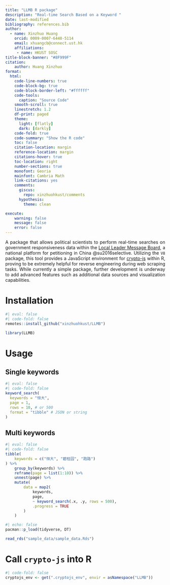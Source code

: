 ```yaml
---
title: "LLMB R package"
description: "Real-time Search Based on a Keyword "
date: last-modified
bibliography: references.bib
author:
  - name: Xinzhuo Huang
    orcid: 0009-0007-6448-5114
    email: xhuangcb@connect.ust.hk
    affiliations:
     - name: HKUST SOSC
title-block-banner: "#8F999F"
citation: 
    author: Huang Xinzhuo
format: 
  html:
    code-line-numbers: true
    code-block-bg: true
    code-block-border-left: "#ffffff"
    code-tools:
      caption: "Source Code"
    smooth-scroll: true
    linestretch: 1.2
    df-print: paged
    theme:
      light: [flatly]
      dark: [darkly]
    code-fold: true
    code-summary: "Show the R code"
    toc: false
    citation-location: margin  
    reference-location: margin
    citations-hover: true
    toc-location: right
    number-sections: true
    monofont: Georia
    mainfont: Cambria Math
    link-citations: yes
    comments:
      giscus:
        repo: xinzhuohkust/comments
      hypothesis:
        theme: clean

execute:
    warning: false
    message: false
    error: false
---
```

```{=html}
<style>
body {text-align: justify}
</style>
```
A package that allows political scientists to perform real-time searches on government responsiveness data within the [Local Leader Message Board](https://liuyan.people.com.cn/), a national platform for petitioning in China @su2016selective. Utilizing the `V8` package, this tool provides a JavaScript environment for [crypto-js](https://www.npmjs.com/package/crypto-js) within R, proving to be extremely helpful for reverse engineering during web scraping tasks. While currently a simple package, further development is underway to add advanced features such as additional data sources and visualization capabilities.

# Installation 

```r
#| eval: false
#| code-fold: false
remotes::install_github("xinzhuohkust/LLMB")

library(LLMB)
```

# Usage 

## Single keywords
```r
#| eval: false
#| code-fold: false
keyword_search(
  keywords = "恒大",
  page = 1,
  rows = 10, # or 500
  format = "tibble" # JSON or string
)
```

## Multi keywords

```r
#| eval: false
#| code-fold: false
tibble(
    keywords = c("恒大", "碧桂园", "跑路")
) %>%
    group_by(keywords) %>%
    reframe(page = list(1:10)) %>%
    unnest(page) %>%
    mutate(
        data = map2(
            keywords,
            page,
            ~ keyword_search(.x, .y, rows = 500),
            .progress = TRUE
        )
    )
```
```r
#| echo: false
pacman::p_load(tidyverse, DT) 

read_rds("sample_data/sample_data.Rds")
```

# Call `crypto-js` into R

```r
#| code-fold: false
cryptojs_env <- get(".cryptojs_env", envir = asNamespace("LLMB"))
```